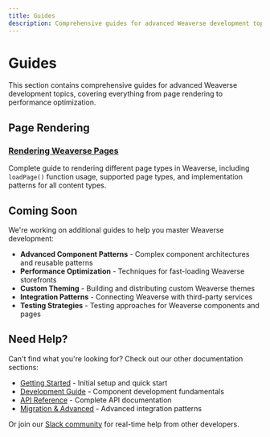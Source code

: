 ```yaml
---
title: Guides
description: Comprehensive guides for advanced Weaverse development topics and implementation patterns.
---
```


# Guides

This section contains comprehensive guides for advanced Weaverse development topics, covering everything from page rendering to performance optimization.

## Page Rendering

### [Rendering Weaverse Pages](guides/rendering-page)
Complete guide to rendering different page types in Weaverse, including `loadPage()` function usage, supported page types, and implementation patterns for all content types.

## Coming Soon

We're working on additional guides to help you master Weaverse development:

- **Advanced Component Patterns** - Complex component architectures and reusable patterns
- **Performance Optimization** - Techniques for fast-loading Weaverse storefronts  
- **Custom Theming** - Building and distributing custom Weaverse themes
- **Integration Patterns** - Connecting Weaverse with third-party services
- **Testing Strategies** - Testing approaches for Weaverse components and pages

## Need Help?

Can't find what you're looking for? Check out our other documentation sections:

- [Getting Started](getting-started) - Initial setup and quick start
- [Development Guide](/development-guide/index) - Component development fundamentals  
- [API Reference](/api-reference/introduction) - Complete API documentation
- [Migration & Advanced](migration-advanced) - Advanced integration patterns

Or join our [Slack community](https://wvse.cc/weaverse-slack) for real-time help from other developers.